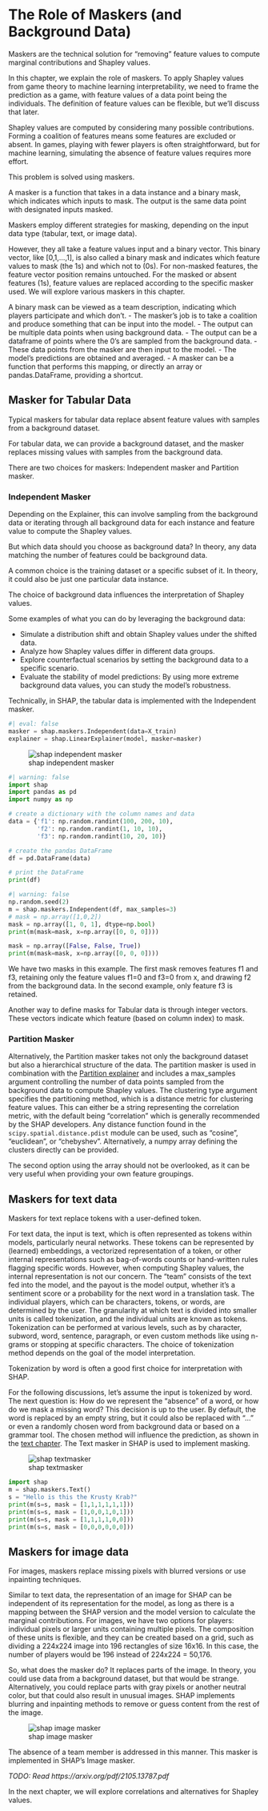 # The Role of Maskers (and Background Data)

::: {.callout-note}
Maskers are the technical solution for "removing" feature values to compute marginal contributions and Shapley values.
:::

In this chapter, we explain the role of maskers.
To apply Shapley values from game theory to machine learning interpretability, we need to frame the prediction as a game, with feature values of a data point being the individuals.
The definition of feature values can be flexible, but we'll discuss that later.

Shapley values are computed by considering many possible contributions.
Forming a coalition of features means some features are excluded or absent.
In games, playing with fewer players is often straightforward, but for machine learning, simulating the absence of feature values requires more effort.

This problem is solved using maskers.

A masker is a function that takes in a data instance and a binary mask, which indicates which inputs to mask.
The output is the same data point with designated inputs masked.

Maskers employ different strategies for masking, depending on the input data type (tabular, text, or image data).

However, they all take a feature values input and a binary vector.
This binary vector, like [0,1,...,1], is also called a binary mask and indicates which feature values to mask (the 1s) and which not to (0s).
For non-masked features, the feature vector position remains untouched.
For the masked or absent features (1s), feature values are replaced according to the specific masker used.
We will explore various maskers in this chapter.

A binary mask can be viewed as a team description, indicating which players participate and which don't.
- The masker's job is to take a coalition and produce something that can be input into the model.
- The output can be multiple data points when using background data.
- The output can be a dataframe of points where the 0's are sampled from the background data.
- These data points from the masker are then input to the model.
- The model's predictions are obtained and averaged.
- A masker can be a function that performs this mapping, or directly an array or pandas.DataFrame, providing a shortcut.

## Masker for Tabular Data

::: {.callout-note}
Typical maskers for tabular data replace absent feature values with samples from a background dataset.
:::

For tabular data, we can provide a background dataset, and the masker replaces missing values with samples from the background data.

There are two choices for maskers: Independent masker and Partition masker.

### Independent Masker

Depending on the Explainer, this can involve sampling from the background data or iterating through all background data for each instance and feature value to compute the Shapley values.

But which data should you choose as background data?
In theory, any data matching the number of features could be background data.

A common choice is the training dataset or a specific subset of it.
In theory, it could also be just one particular data instance.

The choice of background data influences the interpretation of Shapley values.

Some examples of what you can do by leveraging the background data:

- Simulate a distribution shift and obtain Shapley values under the shifted data.
- Analyze how Shapley values differ in different data groups.
- Explore counterfactual scenarios by setting the background data to a specific scenario.
- Evaluate the stability of model predictions: By using more extreme background data values, you can study the model's robustness.

Technically, in SHAP, the tabular data is implemented with the Independent masker.
```python
#| eval: false
masker = shap.maskers.Independent(data=X_train)
explainer = shap.LinearExplainer(model, masker=masker)
```

![shap independent masker](images/shap-independent-masker.jpg)

```python
#| warning: false
import shap
import pandas as pd
import numpy as np

# create a dictionary with the column names and data
data = {'f1': np.random.randint(100, 200, 10),
        'f2': np.random.randint(1, 10, 10),
        'f3': np.random.randint(10, 20, 10)}

# create the pandas DataFrame
df = pd.DataFrame(data)

# print the DataFrame
print(df)
```

```python
#| warning: false
np.random.seed(2)
m = shap.maskers.Independent(df, max_samples=3)
# mask = np.array([1,0,2])
mask = np.array([1, 0, 1], dtype=np.bool)
print(m(mask=mask, x=np.array([0, 0, 0])))

mask = np.array([False, False, True])
print(m(mask=mask, x=np.array([0, 0, 0])))

```

We have two masks in this example.
The first mask removes features f1 and f3, retaining only the feature values f1=0 and f3=0 from x, and drawing f2 from the background data.
In the second example, only feature f3 is retained.

Another way to define masks for Tabular data is through integer vectors.
These vectors indicate which feature (based on column index) to mask.

### Partition Masker
Alternatively, the Partition masker takes not only the background dataset but also a hierarchical structure of the data.
The partition masker is used in combination with the [Partition explainer](#estimation) and includes a max_samples argument controlling the number of data points sampled from the background data to compute Shapley values.
The clustering type argument specifies the partitioning method, which is a distance metric for clustering feature values.
This can either be a string representing the correlation metric, with the default being "correlation" which is generally recommended by the SHAP developers.
Any distance function found in the `scipy.spatial.distance.pdist` module can be used, such as "cosine", "euclidean", or "chebyshev".
Alternatively, a numpy array defining the clusters directly can be provided.

The second option using the array should not be overlooked, as it can be very useful when providing your own feature groupings.

## Maskers for text data

::: {.callout-note}
Maskers for text replace tokens with a user-defined token.
:::

For text data, the input is text, which is often represented as tokens within models, particularly neural networks.
These tokens can be represented by (learned) embeddings, a vectorized representation of a token, or other internal representations such as bag-of-words counts or hand-written rules flagging specific words.
However, when computing Shapley values, the internal representation is not our concern.
The "team" consists of the text fed into the model, and the payout is the model output, whether it's a sentiment score or a probability for the next word in a translation task.
The individual players, which can be characters, tokens, or words, are determined by the user.
The granularity at which text is divided into smaller units is called tokenization, and the individual units are known as tokens.
Tokenization can be performed at various levels, such as by character, subword, word, sentence, paragraph, or even custom methods like using n-grams or stopping at specific characters.
The choice of tokenization method depends on the goal of the model interpretation.

:::{.callout-tip}

Tokenization by word is often a good first choice for interpretation with SHAP.

:::

For the following discussions, let's assume the input is tokenized by word.
The next question is: How do we represent the "absence" of a word, or how do we mask a missing word?
This decision is up to the user.
By default, the word is replaced by an empty string, but it could also be replaced with "..." or even a randomly chosen word from background data or based on a grammar tool.
The chosen method will influence the prediction, as shown in the [text chapter](#text).
The Text masker in SHAP is used to implement masking.

![shap textmasker](images/shap-text-masker.jpg)

```python
import shap
m = shap.maskers.Text()
s = "Hello is this the Krusty Krab?"
print(m(s=s, mask = [1,1,1,1,1,1]))
print(m(s=s, mask = [1,0,0,1,0,1]))
print(m(s=s, mask = [1,1,1,1,0,0]))
print(m(s=s, mask = [0,0,0,0,0,0]))
```

## Maskers for image data 

::: {.callout-note}

For images, maskers replace missing pixels with blurred versions or use inpainting techniques.

:::
Similar to text data, the representation of an image for SHAP can be independent of its representation for the model, as long as there is a mapping between the SHAP version and the model version to calculate the marginal contributions.
For images, we have two options for players: individual pixels or larger units containing multiple pixels.
The composition of these units is flexible, and they can be created based on a grid, such as dividing a 224x224 image into 196 rectangles of size 16x16.
In this case, the number of players would be 196 instead of 224x224 = 50,176.

So, what does the masker do?
It replaces parts of the image.
In theory, you could use data from a background dataset, but that would be strange.
Alternatively, you could replace parts with gray pixels or another neutral color, but that could also result in unusual images.
SHAP implements blurring and inpainting methods to remove or guess content from the rest of the image.

![shap image masker](images/shap-image-masker.jpg)

The absence of a team member is addressed in this manner.
This masker is implemented in SHAP's Image masker.

_TODO: Read https://arxiv.org/pdf/2105.13787.pdf_

In the next chapter, we will explore correlations and alternatives for Shapley values.
